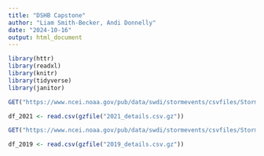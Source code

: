 ```yaml
---
title: "DSHB Capstone"
author: "Liam Smith-Becker, Andi Donnelly"
date: "2024-10-16"
output: html_document
---
```


```r
library(httr)
library(readxl)
library(knitr)
library(tidyverse)
library(janitor)
```


```r
GET("https://www.ncei.noaa.gov/pub/data/swdi/stormevents/csvfiles/StormEvents_details-ftp_v1.0_d2021_c20240716.csv.gz", write_disk("2021_details.csv.gz", overwrite = TRUE))

df_2021 <- read.csv(gzfile("2021_details.csv.gz"))

GET("https://www.ncei.noaa.gov/pub/data/swdi/stormevents/csvfiles/StormEvents_details-ftp_v1.0_d2019_c20240117.csv.gz", write_disk("2019_details.csv.gz", overwrite = TRUE))

df_2019 <- read.csv(gzfile("2019_details.csv.gz"))
```


